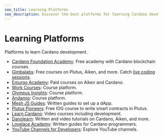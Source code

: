 ```yaml
---
seo_title: Learning Platforms
seo_description: Discover the best platforms for learning Cardano development. Explore courses on Aiken, Plutus, Mesh, and more. Become a Cardano developer today!
---
```


# Learning Platforms

Platforms to learn Cardano development.

- [Cardano Foundation Academy](https://education.cardanofoundation.org/): Free academy with Cardano blockchain courses.
- [Gimbalabs](https://plutuspbl.io): Free courses on Plutus, Aiken, and more. Catch [live coding sessions](https://www.youtube.com/@gimbalabs/streams).
- [Emurgo Academy](https://education.emurgo.io/): Paid courses on Aiken and Cardano.
- [Work Courses](https://work.courses/): Course platform.
- [Olympus Insights](https://olympusinsights.io/): Course platform.
- [Andamio](https://www.andamio.io/courses): Course platform.
- [Mesh JS Guides](https://meshjs.dev/guides): Written guides to set up a dApp.
- [Plutus Pioneers](https://github.com/input-output-hk/plutus-pioneer-program): Free IOG course to write smart contracts in Plutus.
- [Learn Cardano](https://learncardano.io/courses/): Video courses including development.
- [Danolearn](https://danolearn.com/course/): Written and video tutorials on Cardano, Aiken, and more.
- [Lovelace Academy](https://learn.lovelace.academy): Written guides for Cardano programmers.
- [YouTube Channels for Developers](https://www.adastack.io/community/youtube#development): Explore YouTube channels.
